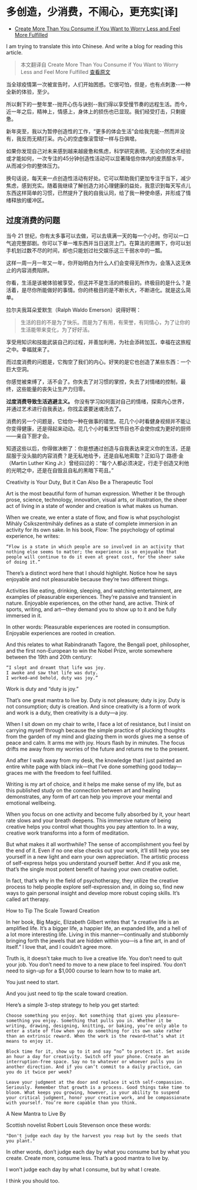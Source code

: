 # 多创造，少消费，不闹心，更充实[译]


- [Create More Than You Consume if You Want to Worry Less and Feel More Fulfilled](https://www.omaritani.com/blog/create-more-consume-less)

I am trying to translate this into Chinese.
And write a blog for reading this article.

> 本文翻译自 Create More Than You Consume if You Want to Worry Less and Feel More Fulfilled
> [查看原文](https://www.omaritani.com/blog/create-more-consume-less)


<RichImage src='https://images.squarespace-cdn.com/content/v1/52d481cbe4b0e9203b293536/1614465964414-FAZUE462PGF9WVBOD56S/Create+More%2C+Consume+Less.png?format=2500w' />

当全球疫情第一次被宣告时，人们开始困惑。它很可怕，但是，也有点刺激--一种全新的体验，至少。

所以剩下的一整年里--抛开心伤与诀别--我们得以享受慢节奏的远程生活。而今，近一年之后，精神上，情感上，身体上的损伤也已显现。我们经受打击，只剩疲惫。

新年突至，我以为暂停创造性的工作，“更多的体会生活”会给我充能--然而并没有，我反而无精打采。内心的空虚像滚雪球一样与日俱增。

如果你发现自己对未来感到越来越疲惫和焦虑，科学研究表明，无论你的艺术经验或才能如何，一次专注的45分钟创造性活动可以显著降低你体内的皮质醇水平，从而减少你的整体压力。

换句话说，每天来一点创造性活动有好处。它可以帮助我们更加专注于当下，减少焦虑，感到充实。随着我继续了解创造力对心理健康的益处，我意识到每天写点儿东西这样简单的习惯，已然提升了我的自我认同，给了我一种使命感，并形成了情绪释放的缓冲区。

## 过度消费的问题

当今 21 世纪，你有太多事可以去做，可以去填满一天的每一个小时。你可以一口气追完整部剧。你可以下单一堆东西并当日送货上门。在算法的恩赐下，你可以划手机划过数不尽的时间，却也只能划过社交娱乐这三千弱水中的一瓢。

这样一周一月一年又一年，你开始明白为什么人们会变得无所作为，会落入这无休止的内容消费陷阱。

你看，生活是该被体验被享受，但这并不是生活的终极目的。终极目的是什么？是活着，是尽你所能做好的事情。你的终极目的是不断长大，不断进化。就是这么简单。

拉尔夫我耳朵爱默生（Ralph Waldo Emerson）说得好啊：

> 生活的目的不是为了快乐。而是为了有用，有荣誉，有同情心，为了让你的生活能带来变化，为了好好活。

享受用知识和技能武装自己的过程，并善加利用，为社会添砖加瓦，幸福在这旅程之中。幸福就来了。

而过度消费的问题是，它掏空了我们的内心。好笑的是它也创造了某些东西：一个巨大空洞。

你感觉被束缚了，活不会了。你失去了对习惯的掌控，失去了对情绪的控制，最终，这些能量的丧失让生产力归零。

**过度消费导致生活逃避主义。** 你没有学习如何面对自己的情绪，探索内心世界，并通过艺术进行自我表达，你找孟婆要迷魂汤去了。

消费的另一个问题是，它给你一种在做事的错觉。花几个小时看健身视频并不能让你变得健康，还是得起来动动。花几个小时看烹饪节目也不会使你成为更好的厨师——亲自下厨才会。

知道这些以后，你得做决断了：你是想通过创造与自我表达来定义你的生活，还是屈服于没头脑的内容消费？是无私地给予，还是自私地索取？正如马丁·路德·金（Martin Luther King Jr.）曾经曰过的：“每个人都必须决定，行走于创造又利他的光明之中，还是在自毁且自私的黑暗下苟且。”

Creativity is Your Duty, But it Can Also Be a Therapeutic Tool

Art is the most beautiful form of human expression. Whether it be through prose, science, technology, innovation, visual arts, or illustration, the sheer act of living in a state of wonder and creation is what makes us human. 

When we create, we enter a state of flow, and flow is what psychologist Mihály Csíkszentmihály defines as a state of complete immersion in an activity for its own sake. In his book, Flow: The psychology of optimal experience, he writes:

    “Flow is a state in which people are so involved in an activity that nothing else seems to matter; the experience is so enjoyable that people will continue to do it even at great cost, for the sheer sake of doing it.”

There’s a distinct word here that I should highlight. Notice how he says enjoyable and not pleasurable because they’re two different things.

Activities like eating, drinking, sleeping, and watching entertainment, are examples of pleasurable experiences. They’re passive and transient in nature. Enjoyable experiences, on the other hand, are active. Think of sports, writing, and art—they demand you to show up to it and be fully immersed in it. 

In other words: Pleasurable experiences are rooted in consumption. Enjoyable experiences are rooted in creation.

And this relates to what Rabindranath Tagore, the Bengali poet, philosopher, and the first non-European to win the Nobel Prize, wrote somewhere between the 19th and 20th century:

    “I slept and dreamt that life was joy. 
    I awoke and saw that life was duty. 
    I worked—and behold, duty was joy.”

Work is duty and “duty is joy.” 

That’s one great mantra to live by. Duty is not pleasure; duty is joy. Duty is not consumption; duty is creation. And since creativity is a form of work and work is a duty, then creativity is a duty—a joy. 

When I sit down on my chair to write, I face a lot of resistance, but I insist on carrying myself through because the simple practice of plucking thoughts from the garden of my mind and glazing them in words gives me a sense of peace and calm. It arms me with joy. Hours flash by in minutes. The focus drifts me away from my worries of the future and returns me to the present. 

And after I walk away from my desk, the knowledge that I just painted an entire white page with black ink—that I’ve done something good today—graces me with the freedom to feel fulfilled. 

Writing is my art of choice, and it helps me make sense of my life, but as this published study on the connection between art and healing demonstrates, any form of art can help you improve your mental and emotional wellbeing. 

When you focus on one activity and become fully absorbed by it, your heart rate slows and your breath deepens. This immersive nature of being creative helps you control what thoughts you pay attention to. In a way, creative work transforms into a form of meditation.

But what makes it all worthwhile? The sense of accomplishment you feel by the end of it. Even if no one else checks out your work, it’ll still help you see yourself in a new light and earn your own appreciation. The artistic process of self-express helps you understand yourself better. And if you ask me, that’s the single most potent benefit of having your own creative outlet.

In fact, that’s why in the field of psychotherapy, they utilize the creative process to help people explore self-expression and, in doing so, find new ways to gain personal insight and develop more robust coping skills. It’s called art therapy. 

How to Tip The Scale Toward Creation

In her book, Big Magic, Elizabeth Gilbert writes that “a creative life is an amplified life. It’s a bigger life, a happier life, an expanded life, and a hell of a lot more interesting life. Living in this manner—continually and stubbornly bringing forth the jewels that are hidden within you—is a fine art, in and of itself.” I love that, and I couldn’t agree more.

Truth is, it doesn't take much to live a creative life. You don’t need to quit your job. You don’t need to move to a new place to feel inspired. You don’t need to sign-up for a $1,000 course to learn how to to make art.

You just need to start. 

And you just need to tip the scale toward creation.

Here’s a simple 3-step strategy to help you get started:

    Choose something you enjoy. Not something that gives you pleasure—something you enjoy. Something that pulls you in. Whether it be writing, drawing, designing, knitting, or baking, you’re only able to enter a state of flow when you do something for its own sake rather than an extrinsic reward. When the work is the reward—that’s what it means to enjoy it. 

    Block time for it, show up to it and say “no” to protect it. Set aside an hour a day for creativity. Switch off your phone. Create an interruption-free space. Say no to whatever or whoever pulls you in another direction. And if you can’t commit to a daily practice, can you do it twice per week?

    Leave your judgment at the door and replace it with self-compassion. Seriously. Remember that growth is a process. Good things take time to bloom. What keeps you growing, however, is your ability to suspend your critical judgment, honor your creative work, and be compassionate with yourself. You’re more capable than you think.

A New Mantra to Live By

Scottish novelist Robert Louis Stevenson once these words:

    "Don't judge each day by the harvest you reap but by the seeds that you plant." 

In other words, don’t judge each day by what you consume but by what you create. Create more, consume less. That’s a good mantra to live by. 

I won't judge each day by what I consume, but by what I create.

I think you should too.

